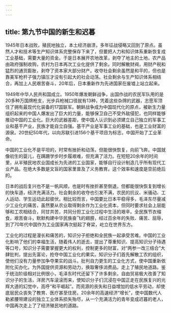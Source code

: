 ```yaml
---
---
---
```

title: 第九节中国的新生和迟暮
---



1945年日本战败，殖民地独立，本土经济崩溃，多年征战侵略又回到了原点。虽然人才和技术等生产知识体系完整保存下来了，但要把人力和知识体系重新恢复成工业基础，需要大量的资金。于是日本展开农地改革，剥夺了地主的土地，农产品由政府强制收购，农村为日本再次工业化提供了剩余。同时解散财阀，用财产税和猛烈的通货膨胀，剥夺了资本家大部分财产。收夺社会剩余虽然是和平的，但也是靠美军枪杆子强力镇压才没有引起大的社会动荡。社会剩余与生产知识体系相结合，再加上人民艰苦奋斗，20年后，日本重新作为先进国家在废墟上站立起来。

1949年中华人民共和国成立。1950年爆发朝鲜战争，出国作战的农民军队用的是20多种万国牌枪支，光步兵枪械口径就有13种，凭着这些杂牌的武器，志愿军顶住了拥有最现代化装备的17国联军。朝鲜战争成为中国现代化的原点，被新生力量组织起来的中国人爆发出了巨大的力量，能够保卫自己不受外敌侵犯，也同样能够推动中国的工业化。巨大的武器差距，使中国人认识到必须建立自己独立的军事工业和基干产业，民族才能自立自强。基干产业是军事工业的基础，也是工业财富的源泉。20世纪50年代，以向苏联引进156个基干项目为标志，中国开始了工业革命。

中国的工业化不是平坦的，时常有挫折和动荡，但能很快恢复，向前飞奔。中国就像初生的婴儿，在蹒跚学步时步履艰难，但充满了活力。在短短20余年的时间里，从半殖民地农业国成长为先进的工业国家，能够自行设计制造几乎所有现代工业产品。在绝大多数是文盲的国家里普及了义务教育。这个效率和速度是空前绝后的。

日本的战后复兴也不是一帆风顺，也是时有挫折甚至倒退，但都能很快恢复到增长的快车道，经济充满活力。社会剩余的收夺也引发不满，农民的抗议、米骚动、工人运动、学生运动此起彼伏。相比较而言，中国要比日本平稳得多，毛泽东尽量减少工业化的痛苦，虽然要从农业取得剩余作为工业化资本，但同时要求社会上层能够和工农相结合，同甘共苦，共同分担工业化过程中生活的艰辛。全民族节衣缩食，艰苦奋斗，默默构建中华民族奋飞的翅膀，经过百余年的失败、痛苦、屈辱，到了70年代中国作为工业国家再次挺起了脊梁，屹立在世界东方。

工业化的过程是漫长和痛苦的，知识分子拒绝和全民族一起承受苦难。中国的工业化影响了他们的幸福生活，随着伟人的逝去，提出了尊重知识、提高知识分子待遇等口号，知识分子需要掌握更大的权利，控制更多的财富，对“两参一改三结合”大肆批判，提出先富论，抢夺中国工业化的果实。知识分子们首先解散工农的组织，使他们没有力量参加争夺果实的战斗。批判自力更生的工业化方式，使中国重新依附化买办化，为外国提供资源和劳动力，换取奢侈消费品，走上了殖民地道路。鉴于统治阶级相对比例很小，毛泽东时代还留下了许多剩余，自由贸易极大改善了知识分子的生活，洋房汽车滚滚而来，使知识分子们沉浸在中国正走在民族复兴的光辉大道的幻觉中，高呼“和平崛起”。而资源的丧失和日益增加的低水平劳动，却使底层民众丧失了教育、医疗甚至住房。20余年的高速经济“增长”，使中国数代人勒紧腰带建设的独立工业体系损失殆尽，从一个充满活力的青年变成迟暮的老人，中国再次走上了了经济殖民地的道路。